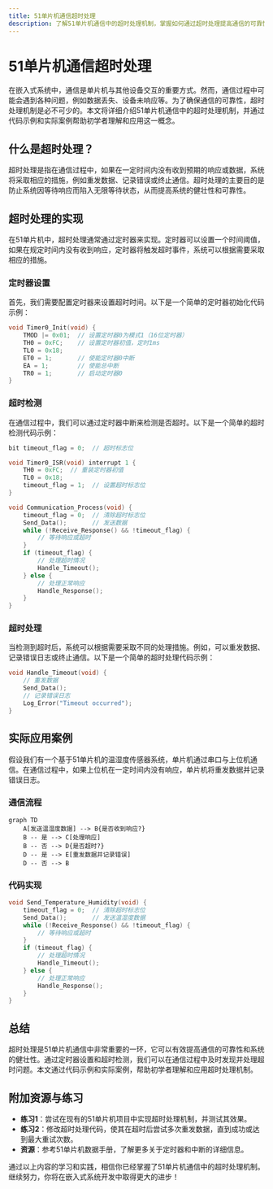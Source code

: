 ```yaml
---
title: 51单片机通信超时处理
description: 了解51单片机通信中的超时处理机制，掌握如何通过超时处理提高通信的可靠性。
---
```


# 51单片机通信超时处理

在嵌入式系统中，通信是单片机与其他设备交互的重要方式。然而，通信过程中可能会遇到各种问题，例如数据丢失、设备未响应等。为了确保通信的可靠性，超时处理机制是必不可少的。本文将详细介绍51单片机通信中的超时处理机制，并通过代码示例和实际案例帮助初学者理解和应用这一概念。

## 什么是超时处理？

超时处理是指在通信过程中，如果在一定时间内没有收到预期的响应或数据，系统将采取相应的措施，例如重发数据、记录错误或终止通信。超时处理的主要目的是防止系统因等待响应而陷入无限等待状态，从而提高系统的健壮性和可靠性。

## 超时处理的实现

在51单片机中，超时处理通常通过定时器来实现。定时器可以设置一个时间阈值，如果在规定时间内没有收到响应，定时器将触发超时事件，系统可以根据需要采取相应的措施。

### 定时器设置

首先，我们需要配置定时器来设置超时时间。以下是一个简单的定时器初始化代码示例：

```c
void Timer0_Init(void) {
    TMOD |= 0x01;  // 设置定时器0为模式1（16位定时器）
    TH0 = 0xFC;    // 设置定时器初值，定时1ms
    TL0 = 0x18;
    ET0 = 1;       // 使能定时器0中断
    EA = 1;        // 使能总中断
    TR0 = 1;       // 启动定时器0
}
```

### 超时检测

在通信过程中，我们可以通过定时器中断来检测是否超时。以下是一个简单的超时检测代码示例：

```c
bit timeout_flag = 0;  // 超时标志位

void Timer0_ISR(void) interrupt 1 {
    TH0 = 0xFC;  // 重装定时器初值
    TL0 = 0x18;
    timeout_flag = 1;  // 设置超时标志位
}

void Communication_Process(void) {
    timeout_flag = 0;  // 清除超时标志位
    Send_Data();       // 发送数据
    while (!Receive_Response() && !timeout_flag) {
        // 等待响应或超时
    }
    if (timeout_flag) {
        // 处理超时情况
        Handle_Timeout();
    } else {
        // 处理正常响应
        Handle_Response();
    }
}
```

### 超时处理

当检测到超时后，系统可以根据需要采取不同的处理措施。例如，可以重发数据、记录错误日志或终止通信。以下是一个简单的超时处理代码示例：

```c
void Handle_Timeout(void) {
    // 重发数据
    Send_Data();
    // 记录错误日志
    Log_Error("Timeout occurred");
}
```

## 实际应用案例

假设我们有一个基于51单片机的温湿度传感器系统，单片机通过串口与上位机通信。在通信过程中，如果上位机在一定时间内没有响应，单片机将重发数据并记录错误日志。

### 通信流程

```mermaid
graph TD
    A[发送温湿度数据] --> B{是否收到响应?}
    B -- 是 --> C[处理响应]
    B -- 否 --> D{是否超时?}
    D -- 是 --> E[重发数据并记录错误]
    D -- 否 --> B
```

### 代码实现

```c
void Send_Temperature_Humidity(void) {
    timeout_flag = 0;  // 清除超时标志位
    Send_Data();       // 发送温湿度数据
    while (!Receive_Response() && !timeout_flag) {
        // 等待响应或超时
    }
    if (timeout_flag) {
        // 处理超时情况
        Handle_Timeout();
    } else {
        // 处理正常响应
        Handle_Response();
    }
}
```

## 总结

超时处理是51单片机通信中非常重要的一环，它可以有效提高通信的可靠性和系统的健壮性。通过定时器设置和超时检测，我们可以在通信过程中及时发现并处理超时问题。本文通过代码示例和实际案例，帮助初学者理解和应用超时处理机制。

## 附加资源与练习

- **练习1**：尝试在现有的51单片机项目中实现超时处理机制，并测试其效果。
- **练习2**：修改超时处理代码，使其在超时后尝试多次重发数据，直到成功或达到最大重试次数。
- **资源**：参考51单片机数据手册，了解更多关于定时器和中断的详细信息。

通过以上内容的学习和实践，相信你已经掌握了51单片机通信中的超时处理机制。继续努力，你将在嵌入式系统开发中取得更大的进步！